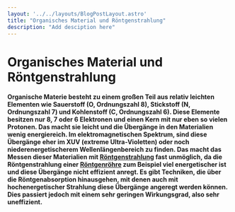 ```yaml
---
layout: '../../layouts/BlogPostLayout.astro'
title: "Organisches Material und Röntgenstrahlung"
description: "Add desciption here"
---
```

# Organisches Material und Röntgenstrahlung

#### Organische Materie besteht zu einem großen Teil aus relativ leichten Elementen wie Sauerstoff (O, Ordnungszahl 8), Stickstoff (N, Ordnungszahl 7) und Kohlenstoff (C, Ordnungszahl 6). Diese Elemente besitzen nur 8, 7 oder 6 Elektronen und einen Kern mit nur eben so vielen Protonen. Das macht sie leicht und die Übergänge in den Materialien wenig energiereich. Im elektromagnetischen Spektrum, sind diese Übergänge eher im XUV (extreme Ultra-Violetten) oder noch niederenergetischerem Wellenlängenbereich zu finden. Das macht das Messen dieser Materialien mit <a href="/keywords/Xrays/">Röntgenstrahlung</a> fast unmöglich, da die Röntgenstrahlung einer <a href="/keywords/Xray-tube/">Röntgenröhre</a> zum Beispiel viel energetischer ist und diese Übergänge nicht effizient anregt. Es gibt Techniken, die über die Röntgenabsorption hinausgehen, mit denen auch mit hochenergetischer Strahlung diese Übergänge angeregt werden können. Dies passiert jedoch mit einem sehr geringen Wirkungsgrad, also sehr uneffizient.
